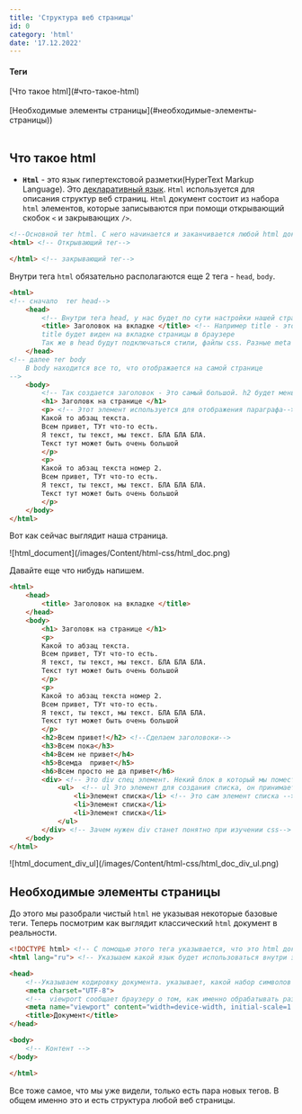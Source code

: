```yaml
---
title: 'Структура веб страницы'
id: 0
category: 'html'
date: '17.12.2022'
---
```



<div className = 'mdHead'>

#### Теги

<div className='tag_main'>[Что такое html](#что-такое-html)</div> <br/>
<div className='tag_main'>[Необходимые элементы страницы](#необходимые-элементы-страницы))</div>  <br/>


</div>

## Что такое html

* <b>`Html`</b> - это язык гипертекстовой разметки(HyperText Markup Language). Это <span className = 'link_main'>[декларативный язык](/paradigms/style/imperative-and-declarative#декларативный-стиль)</span>. 
`Html` используется для описания структур веб страниц. `Html` документ состоит из набора `html` элементов, которые записываются при помощи открывающий скобок `<` и закрывающих `/>`.
```html
<!--Основной тег html. С него начинается и заканчивается любой html документ. -->
<html> <!-- Открывающий тег-->

</html> <!-- закрывающий тег-->
```
Внутри тега `html` обязательно располагаются еще 2 тега - `head`, `body`.

```html
<html>
<!-- сначало  тег head-->
    <head>
        <!-- Внутри тега head, у нас будет по сути настройки нашей страницы-->
        <title> Заголовок на вкладке </title> <!-- Например title - это заголовк нашей страницы.
        title будет виден на вкладке страницы в браузере
        Так же в head будут подключаться стили, файлы css. Разные meta теги. Иконки favicon и тд-->
    </head>
<!-- далее тег body
    В body находится все то, что отображается на самой странице
-->
    <body>
        <!-- Так создается заголовок - Это самый большой. h2 будет меньше h3 еще менье и так далее до h6 -->
        <h1> Заголовк на странице </h1> 
        <p> <!-- Этот элемент используется для отображения параграфа-->
        Какой то абзац текста. 
        Всем привет, ТУт что-то есть.
        Я текст, ты текст, мы текст. БЛА БЛА БЛА.
        Текст тут может быть очень большой
        </p> 
        <p> 
        Какой то абзац текста номер 2. 
        Всем привет, ТУт что-то есть.
        Я текст, ты текст, мы текст. БЛА БЛА БЛА.
        Текст тут может быть очень большой
        </p> 
    </body>
</html> 
```
Вот как сейчас выглядит наша страница.

<div className='container-img'> <span className="img"> ![html_document](/images/Content/html-css/html_doc.png) </span></div>

Давайте еще что нибудь напишем.
```html
<html>
    <head>
        <title> Заголовок на вкладке </title> 
    </head>
    <body>
        <h1> Заголовк на странице </h1> 
        <p>
        Какой то абзац текста. 
        Всем привет, ТУт что-то есть.
        Я текст, ты текст, мы текст. БЛА БЛА БЛА.
        Текст тут может быть очень большой
        </p> 
        <p> 
        Какой то абзац текста номер 2. 
        Всем привет, ТУт что-то есть.
        Я текст, ты текст, мы текст. БЛА БЛА БЛА.
        Текст тут может быть очень большой
        </p>
        <h2>Всем привет!</h2> <!--Сделаем заголовоки-->
        <h3>Всем пока</h3>  
        <h4>Всем не привет</h4> 
        <h5>Всемда  привет</h5> 
        <h6>Всем просто не да привет</h6> 
        <div> <!-- Это div спец элемент. Некий блок в который мы поместим все что нам нужно-->
            <ul>  <!-- ul Это элемент для создания списка, он принимает в себя элмент li-->
                <li>Элемент списка</li> <!-- Это сам элемент списка -->
                <li>Элемент списка</li>
                <li>Элемент списка</li>
            </ul>
        </div> <!-- Зачем нужен div станет понятно при изучении css-->
    </body>
</html> 
```

<div className='container-img'> <span className="img"> ![html_document_div_ul](/images/Content/html-css/html_doc_div_ul.png) </span></div>

## Необходимые элементы страницы 

До этого мы разобрали чистый `html` не указывая некоторые базовые теги. Теперь посмотрим как выглядит классический `html` документ в реальности.
```html
<!DOCTYPE html> <!-- С помощью этого тега указывается, что это html документ 5 версии. Современный html документ -->
<html lang="ru"> <!-- Указыаем какой язык будет использоваться внутри этого документа -->

<head>
    <!--Указываем кодировку документа. указывает, какой набор символов используется в документе --->
    <meta charset="UTF-8"> 
    <!--  viewport сообщает браузеру о том, как именно обрабатывать размеры страницы, и изменять её масштаб -->
    <meta name="viewport" content="width=device-width, initial-scale=1.0"> 
    <title>Документ</title> 
</head>

<body>
    <!-- Контент -->
</body>

</html>
```
Все тоже самое, что мы уже видели, только есть пара новых тегов. В общем именно это и есть структура любой веб страницы.
